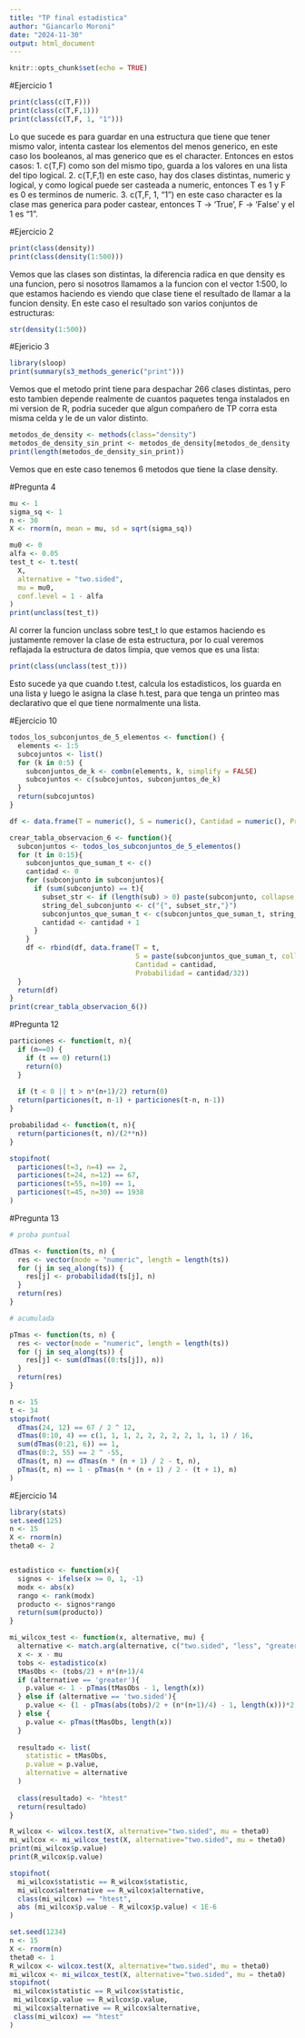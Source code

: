 ```yaml
---
title: "TP final estadistica"
author: "Giancarlo Moroni"
date: "2024-11-30"
output: html_document
---
```


```r
knitr::opts_chunk$set(echo = TRUE)
```

#Ejercicio 1

```r
print(class(c(T,F)))
print(class(c(T,F,1)))
print(class(c(T,F, 1, "1")))
```
Lo que sucede es para guardar en una estructura que tiene que tener mismo valor, intenta castear los elementos del menos generico, en este caso los booleanos, al mas generico que es el character. Entonces en estos casos:
1. c(T,F) como son del mismo tipo, guarda a los valores en una lista del tipo logical.
2. c(T,F,1) en este caso, hay dos clases distintas, numeric y logical, y como logical puede ser casteada a numeric, entonces T es 1 y F es 0 es terminos de numeric.
3. c(T,F, 1, "1")  en este caso character es la clase mas generica para poder castear, entonces T -> 'True', F -> 'False' y el 1 es "1".

#Ejercicio 2

```r
print(class(density))
print(class(density(1:500)))
```
Vemos que las clases son distintas, la diferencia radica en que density es una funcion, pero si nosotros llamamos a la funcion con el vector 1:500, lo que estamos haciendo es viendo que clase tiene el resultado de llamar a la funcion density. En este caso el resultado son varios conjuntos de estructuras:

```r
str(density(1:500))
```
#Ejericio 3

```r
library(sloop)
print(summary(s3_methods_generic("print")))
```
Vemos que el metodo print tiene para despachar 266 clases distintas, pero esto tambien depende realmente de cuantos paquetes tenga instalados en mi version de R, podria suceder que algun compañero de TP corra esta misma celda y le de un valor distinto.

```r
metodos_de_density <- methods(class="density")
metodos_de_density_sin_print <- metodos_de_density[metodos_de_density != "print"]
print(length(metodos_de_density_sin_print))
```
Vemos que en este caso tenemos 6 metodos que tiene la clase density.

#Pregunta 4

```r
mu <- 1
sigma_sq <- 1
n <- 30
X <- rnorm(n, mean = mu, sd = sqrt(sigma_sq))

mu0 <- 0
alfa <- 0.05
test_t <- t.test(
  X,
  alternative = "two.sided",
  mu = mu0,
  conf.level = 1 - alfa
)
print(unclass(test_t))
```

Al correr la funcion unclass sobre test_t lo que estamos haciendo es justamente remover la clase de esta estructura, por lo cual veremos reflajada la estructura de datos limpia, que vemos que es una lista:

```r
print(class(unclass(test_t)))
```
Esto sucede ya que cuando t.test, calcula los estadisticos, los guarda en una lista y luego le asigna la clase h.test, para que tenga un printeo mas declarativo que el que tiene normalmente una lista.

#Ejercicio 10

```r
todos_los_subconjuntos_de_5_elementos <- function() {
  elements <- 1:5
  subcojuntos <- list()
  for (k in 0:5) {
    subconjuntos_de_k <- combn(elements, k, simplify = FALSE)
    subcojuntos <- c(subcojuntos, subconjuntos_de_k)
  }
  return(subcojuntos)
}

df <- data.frame(T = numeric(), S = numeric(), Cantidad = numeric(), Probabilidad = numeric())

crear_tabla_observacion_6 <- function(){
  subconjuntos <- todos_los_subconjuntos_de_5_elementos()
  for (t in 0:15){
    subconjuntos_que_suman_t <- c()
    cantidad <- 0
    for (subconjunto in subconjuntos){
      if (sum(subconjunto) == t){
        subset_str <- if (length(sub) > 0) paste(subconjunto, collapse = ", ") else ""
        string_del_subconjunto <- c("{", subset_str,"}")
        subconjuntos_que_suman_t <- c(subconjuntos_que_suman_t, string_del_subconjunto)
        cantidad <- cantidad + 1
      }
    }
    df <- rbind(df, data.frame(T = t, 
                               S = paste(subconjuntos_que_suman_t, collapse = " "), 
                               Cantidad = cantidad, 
                               Probabilidad = cantidad/32))
  }
  return(df)
}
print(crear_tabla_observacion_6())
```

#Pregunta 12

```r
particiones <- function(t, n){
  if (n==0) {
    if (t == 0) return(1)
    return(0)
  }
  
  if (t < 0 || t > n*(n+1)/2) return(0)
  return(particiones(t, n-1) + particiones(t-n, n-1))
}

probabilidad <- function(t, n){
  return(particiones(t, n)/(2**n))
}

stopifnot(
  particiones(t=3, n=4) == 2,
  particiones(t=24, n=12) == 67,
  particiones(t=55, n=10) == 1,
  particiones(t=45, n=30) == 1938
)
```

#Pregunta 13

```r

# proba puntual 

dTmas <- function(ts, n) {
  res <- vector(mode = "numeric", length = length(ts))
  for (j in seq_along(ts)) {
    res[j] <- probabilidad(ts[j], n) 
  }
  return(res)
}

# acumulada 

pTmas <- function(ts, n) {
  res <- vector(mode = "numeric", length = length(ts))
  for (j in seq_along(ts)) {
    res[j] <- sum(dTmas((0:ts[j]), n))
  }
  return(res)
}

n <- 15
t <- 34
stopifnot(
  dTmas(24, 12) == 67 / 2 ^ 12,
  dTmas(0:10, 4) == c(1, 1, 1, 2, 2, 2, 2, 2, 1, 1, 1) / 16,
  sum(dTmas(0:21, 6)) == 1,
  dTmas(0:2, 55) == 2 ^ -55,
  dTmas(t, n) == dTmas(n * (n + 1) / 2 - t, n),
  pTmas(t, n) == 1 - pTmas(n * (n + 1) / 2 - (t + 1), n)
)
```

#Ejercicio 14

```r
library(stats)
set.seed(125)
n <- 15
X <- rnorm(n)
theta0 <- 2


estadistico <- function(x){
  signos <- ifelse(x >= 0, 1, -1)
  modx <- abs(x)
  rango <- rank(modx)
  producto <- signos*rango
  return(sum(producto))
}

mi_wilcox_test <- function(x, alternative, mu) {
  alternative <- match.arg(alternative, c("two.sided", "less", "greater"))
  x <- x - mu
  tobs <- estadistico(x)
  tMasObs <- (tobs/2) + n*(n+1)/4
  if (alternative == 'greater'){
    p.value <- 1 - pTmas(tMasObs - 1, length(x)) 
  } else if (alternative == 'two.sided'){
    p.value <- (1 - pTmas(abs(tobs)/2 + (n*(n+1)/4) - 1, length(x)))*2
  } else {
    p.value <- pTmas(tMasObs, length(x)) 
  }
  
  resultado <- list(
    statistic = tMasObs,
    p.value = p.value,
    alternative = alternative
  )
  
  class(resultado) <- "htest"
  return(resultado)
}

R_wilcox <- wilcox.test(X, alternative="two.sided", mu = theta0)
mi_wilcox <- mi_wilcox_test(X, alternative="two.sided", mu = theta0)
print(mi_wilcox$p.value)
print(R_wilcox$p.value)

stopifnot(
  mi_wilcox$statistic == R_wilcox$statistic,
  mi_wilcox$alternative == R_wilcox$alternative,
  class(mi_wilcox) == "htest",
  abs (mi_wilcox$p.value - R_wilcox$p.value) < 1E-6
)

```

```r
set.seed(1234)
n <- 15
X <- rnorm(n)
theta0 <- 1
R_wilcox <- wilcox.test(X, alternative="two.sided", mu = theta0)
mi_wilcox <- mi_wilcox_test(X, alternative="two.sided", mu = theta0)
stopifnot(
 mi_wilcox$statistic == R_wilcox$statistic,
 mi_wilcox$p.value == R_wilcox$p.value,
 mi_wilcox$alternative == R_wilcox$alternative,
 class(mi_wilcox) == "htest"
)
```

